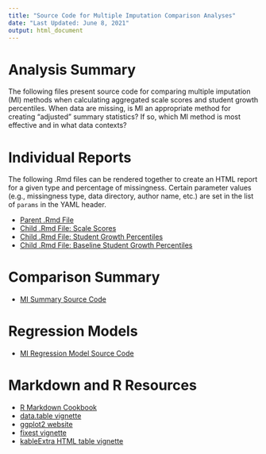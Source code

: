 ```yaml
---
title: "Source Code for Multiple Imputation Comparison Analyses"
date: "Last Updated: June 8, 2021"
output: html_document
---
```


# Analysis Summary

The following files present source code for comparing multiple imputation (MI) methods when calculating aggregated scale scores and student growth percentiles. When data are missing, is MI an appropriate method for creating "adjusted" summary statistics? If so, which MI method is most effective and in what data contexts?

# Individual Reports

The following .Rmd files can be rendered together to create an HTML report for a given type and percentage of missingness. Certain parameter values (e.g., missingness type, data directory, author name, etc.) are set in the list of `params` in the YAML header.  

* [Parent .Rmd File](https://centerforassessment.github.io/Internship_2021/articles/MI_Individual_Reports_Main.html)
* [Child .Rmd File: Scale Scores](https://centerforassessment.github.io/Internship_2021/articles/MI_Individual_Reports_Child_SS.html)
* [Child .Rmd File: Student Growth Percentiles](https://centerforassessment.github.io/Internship_2021/articles/MI_Individual_Reports_Child_SGP.html)
* [Child .Rmd File: Baseline Student Growth Percentiles](https://centerforassessment.github.io/Internship_2021/articles/MI_Individual_Reports_Child_SGPB.html)

# Comparison Summary

* [MI Summary Source Code](https://centerforassessment.github.io/Internship_2021/articles/MI_Summary_Source_Code.html)

# Regression Models

* [MI Regression Model Source Code](https://centerforassessment.github.io/Internship_2021/articles/MI_Regression_Source_Code.html)

# Markdown and R Resources

* [R Markdown Cookbook](https://bookdown.org/yihui/rmarkdown-cookbook/)
* [data.table vignette](https://cran.r-project.org/web/packages/data.table/vignettes/datatable-intro.html)
* [ggplot2 website](https://ggplot2.tidyverse.org/)
* [fixest vignette](https://cran.r-project.org/web/packages/fixest/vignettes/fixest_walkthrough.html)
* [kableExtra HTML table vignette](https://cran.r-project.org/web/packages/kableExtra/vignettes/awesome_table_in_html.html)


